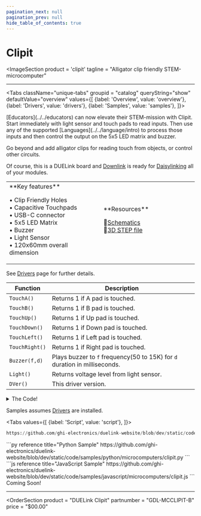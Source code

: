 ```yaml
---
pagination_next: null
pagination_prev: null
hide_table_of_contents: true
---
```



# Clipit

<ImageSection
    product = 'clipit'
    tagline = "Alligator clip friendly STEM-microcomputer"
></ImageSection>

---

<Tabs className="unique-tabs" groupid = "catalog" queryString="show" defaultValue="overview"
  values={[
    {label: 'Overview', value: 'overview'},
    {label: 'Drivers', value: 'drivers'},
    {label: 'Samples', value: 'samples'},
  ]}>

<TabItem value="overview">
[Educators](../../educators) can now elevate their STEM-mission with Clipit. Start immediately with light sensor and touch pads to read inputs. Then use any of the supported [Languages](../../language/intro) to process those inputs and then control the output on the 5x5 LED matrix and buzzer.

Go beyond and add alligator clips for reading touch from objects, or control other circuits.

Of course, this is a DUELink board and [Downlink](../../interface/downlink) is ready for [Daisylinking](../../engine/daisylink) all of your modules.

<table><td width='50%'>
**Key features**

• Clip Friendly Holes<br/>
• Capacitive Touchpads<br/>
• USB-C connector<br/>
• 5x5 LED Matrix<br/>
• Buzzer<br/>
• Light Sensor<br/>
• 120x60mm overall dimension<br/>

</td><td width='50%'>
**Resources**

📄[Schematics](pathname:///sch/gdl-mcclipit-b.pdf)<br/>
🔩[3D STEP file](pathname:///3d/gdl-mcclipit-b.step)<br/>

</td></table>

</TabItem>

<TabItem value="drivers">

See [Drivers](../../engine/drivers) page for further details.

Function | Description
---| ---
`TouchA()` | Returns 1 if A pad is touched.
`TouchB()` | Returns 1 if B pad is touched.
`TouchUp()` | Returns 1 if Up pad is touched.
`TouchDown()` | Returns 1 if Down pad is touched.
`TouchLeft()` | Returns 1 if Left pad is touched.
`TouchRight()` | Returns 1 if Right pad is touched.
`Buzzer(f,d)` | Plays buzzer to `f` frequency(50 to 15K) for `d` duration in milliseconds.
`Light()` | Returns voltage level from light sensor.
`DVer()` | This driver version.

<details>
  <summary>The Code!</summary>

```py reference title="Clipit Driver"
https://github.com/ghi-electronics/duelink-website/blob/dev/static/code/drivers/microcomputers/clipit.txt
```

</details>
</TabItem>

<TabItem value="samples">

Samples assumes [Drivers](../../engine/drivers) are installed.

<Tabs
  values={[
    {label: 'Script', value: 'script'},
]}>

<TabItem value="script">

```py reference title="Script Sample"
https://github.com/ghi-electronics/duelink-website/blob/dev/static/code/samples/script/microcomputers/clipit.txt
```
</TabItem>

<TabItem value="py">
```py reference title="Python Sample"
https://github.com/ghi-electronics/duelink-website/blob/dev/static/code/samples/python/microcomputers/clipit.py
```
</TabItem>

<TabItem value="js">
```js reference title="JavaScript Sample"
https://github.com/ghi-electronics/duelink-website/blob/dev/static/code/samples/javascript/microcomputers/clipit.js
```

</TabItem>
</Tabs>
</TabItem>

<TabItem value="projects">
Coming Soon!
</TabItem>
</Tabs>

---

<OrderSection
    product = "DUELink Clipit"
    partnumber = "GDL-MCCLIPIT-B"
    price = "$00.00"
></OrderSection>
